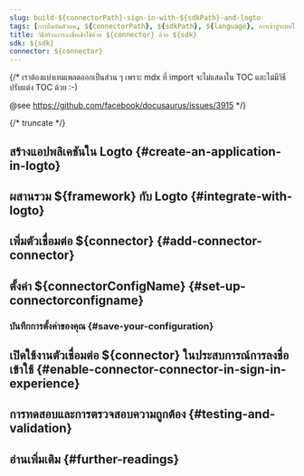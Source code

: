 ```yaml
---
slug: build-${connectorPath}-sign-in-with-${sdkPath}-and-logto
tags: [การยืนยันตัวตน, ${connectorPath}, ${sdkPath}, ${language}, การเข้าสู่ระบบโซเชียล, ลงชื่อเข้าใช้, เข้าสู่ระบบ]
title: วิธีสร้างการลงชื่อเข้าใช้ด้วย ${connector} ด้วย ${sdk}
sdk: ${sdk}
connector: ${connector}
---
```


{/*
  เราต้องแบ่งเทมเพลตออกเป็นส่วน ๆ เพราะ mdx ที่ import จะไม่แสดงใน TOC
  และไม่มีวิธีปรับแต่ง TOC ด้วย :-)

  @see https://github.com/facebook/docusaurus/issues/3915
*/}




{/* truncate */}

<Intro connector={connector} sdk="${sdk}" link="${sdkOfficialLink}" />

## สร้างแอปพลิเคชันใน Logto \{#create-an-application-in-logto}

<CreateApplication type="${appType}" framework="${framework}" />

## ผสานรวม ${framework} กับ Logto \{#integrate-with-logto}

<FrameworkGuide />

## เพิ่มตัวเชื่อมต่อ ${connector} \{#add-connector-connector}

<AddSocialConnector connector={connector} framework="${framework}" />

## ตั้งค่า ${connectorConfigName} \{#set-up-connectorconfigname}

<ConnectorGuide />

### บันทึกการตั้งค่าของคุณ \{#save-your-configuration}

<SaveYourConfiguration connector={connector} />

## เปิดใช้งานตัวเชื่อมต่อ ${connector} ในประสบการณ์การลงชื่อเข้าใช้ \{#enable-connector-connector-in-sign-in-experience}

<EnableSocialConnector connector={connector} />

## การทดสอบและการตรวจสอบความถูกต้อง \{#testing-and-validation}

<TestingAndValidation connector={connector} sdk="${sdk}" />

## อ่านเพิ่มเติม \{#further-readings}

<FurtherReadings />
